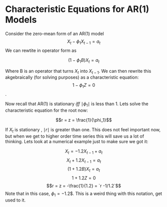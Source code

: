 # Characteristic Equations for AR(1) Models
Consider the zero-mean form of an AR(1) model
$$X_t - \phi_1 X_{t-1} = a_t$$
We can rewtite in operator form as

$$(1-\phi_1 B)X_t = a_t$$

Where B is an operator that turns $X_t$ into $X_{t-1}$. We can then rewrite this akgebraically (for solving purposes) as a characteristic equation:
$$1-\phi_1 Z = 0$$.

Now recall that AR(1) is stationary $iff$ $\mid \phi_1 \mid$ is less than 1. Lets solve the characteristic equation for the root now:

$$r = z = \frac{1}{\phi_1}$$

If $X_t$ is stationary , $\mid r \mid$ is greater than one. This does not feel important now, but when we get to higher order time series this will save us a lot of thinking. Lets look at a numerical example just to make sure we got it:

$$X_t = -1.2 X_{t-1} + a_t$$
$$X_t + 1.2 X_{t-1} = a_t$$
$$(1+1.2B)X_t = a_t$$
$$1+1.2Z = 0$$
$$r = z = -\frac{1}{1.2} = `r -1/1.2`$$
Note that in this case, $\phi_1 = -1.2$$. This is a weird thing with this notation, get used to it.


